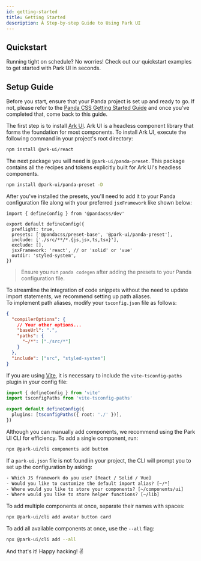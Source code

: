 ```yaml
---
id: getting-started
title: Getting Started
description: A Step-by-step Guide to Using Park UI
---
```


## Quickstart

Running tight on schedule? No worries! Check out our quickstart examples to get started with Park UI in seconds.

<Quickstart />

## Setup Guide

<Steps>
<Step title="Prerequisite" number="1">

Before you start, ensure that your Panda project is set up and ready to go. If not, please refer to the
[Panda CSS Getting Started Guide](https://panda-css.com/docs/overview/getting-started#framework-guides) and once you've
completed that, come back to this guide.

</Step>
<Step title="Install Ark UI" number="2">

The first step is to install [Ark UI](https://ark-ui.com). Ark UI is a headless component library that forms the
foundation for most components. To install Ark UI, execute the following command in your project's root directory:

```bash multi
npm install @ark-ui/react
```

</Step>
<Step number="3" title="Install the Panda Presets">

The next package you will need is `@park-ui/panda-preset`. This package contains all the recipes and tokens explicitly
built for Ark UI's headless components.

```bash
npm install @park-ui/panda-preset -D
```

After you've installed the presets, you'll need to add it to your Panda configuration file along with your preferred
`jsxFramework` like shown below:

```tsx multi
import { defineConfig } from '@pandacss/dev'

export default defineConfig({
  preflight: true,
  presets: ['@pandacss/preset-base', '@park-ui/panda-preset'],
  include: ['./src/**/*.{js,jsx,ts,tsx}'],
  exclude: [],
  jsxFramework: 'react', // or 'solid' or 'vue'
  outdir: 'styled-system',
})
```

> Ensure you run `panda codegen` after adding the presets to your Panda configuration file.

</Step>
<Step number="4" title="Path Aliases">

To streamline the integration of code snippets without the need to update import statements, we recommend setting up path aliases. <br />
To implement path aliases, modify your `tsconfig.json` file as follows:

```json
{
  "compilerOptions": {
    // Your other options...
    "baseUrl": ".",
    "paths": {
      "~/*": ["./src/*"]
    }
  },
  "include": ["src", "styled-system"]
}
```

If you are using [Vite](https://vitejs.dev/), it is necessary to include the `vite-tsconfig-paths` plugin in your config file:

```ts
import { defineConfig } from 'vite'
import tsconfigPaths from 'vite-tsconfig-paths'

export default defineConfig({
  plugins: [tsconfigPaths({ root: './' })],
})
```
</Step>

<Step number="5" title="Adding Components to Your Project">


Although you can manually add components, we recommend using the Park UI CLI for efficiency.
To add a single component, run:

```bash
npx @park-ui/cli components add button
```

If a `park-ui.json` file is not found in your project, the CLI will prompt you to set up the configuration by asking:

```txt
- Which JS framework do you use? [React / Solid / Vue]
- Would you like to customize the default import alias? [~/*]
- Where would you like to store your components? [~/components/ui]
- Where would you like to store helper functions? [~/lib]
```

To add multiple components at once, separate their names with spaces:

```bash
npx @park-ui/cli add avatar button card
```

To add all available components at once, use the `--all` flag:

```bash
npx @park-ui/cli add --all
```

And that's it! Happy hacking! ✌️

</Step>
</Steps>

